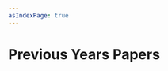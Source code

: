 ```yaml
---
asIndexPage: true
---
```



# Previous Years Papers

<Cards>
  <Cards.Card
    title="Basics of Civil Engineering"
    href="./previous-years-papers/basics-of-civil-engineering"
  />
  <Cards.Card
    title="Basics of Energy"
    href="./previous-years-papers/basics-of-energy"
  />
  <Cards.Card
    title="Design Thinking for Innovation"
    href="./previous-years-papers/design-thinking-for-innovation"
  />
  <Cards.Card
    title="Engineering Chemistry"
    href="./previous-years-papers/engineering-chemistry"
  />
  <Cards.Card
    title="Engineering Graphics"
    href="./previous-years-papers/engineering-graphics"
  />
  <Cards.Card
    title="Engineering Physics"
    href="./previous-years-papers/engineering-physics"
  />
  <Cards.Card
    title="Environmental Science"
    href="./previous-years-papers/environmental-science"
  />
  <Cards.Card
    title="Multivariable Calculus"
    href="./previous-years-papers/multivariable-calculus"
  />
  <Cards.Card
    title="Technical Communication"
    href="./previous-years-papers/technical-communication"
  />
</Cards>
